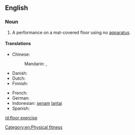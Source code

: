 {{also|floor-exercise}}
==English==

===Noun===
{{en-noun}}

# {{lb|en|gymnastics}} A performance on a mat-covered floor using no [[apparatus]].

====Translations====
{{trans-top|gymnastics without apparatus}}
* Chinese:
*: Mandarin: {{t+|cmn|自由體操}}, {{t+|cmn|自由体操|tr=zìyóu tǐcāo}}
* Danish: {{t|da|gulvøvelse}}
* Dutch: {{t|nl|grondoefening}}
* Finnish: {{t|fi|[[permanto]][[liike]]}}
{{trans-mid}}
* French: {{t-needed|fr}}
* German: {{t-needed|de}}
* Indonesian: [[senam]] [[lantai]]
* Spanish: {{t-needed|es}}
{{trans-bottom}}
[[id:floor exercise]]

[[Category:en:Physical fitness]]